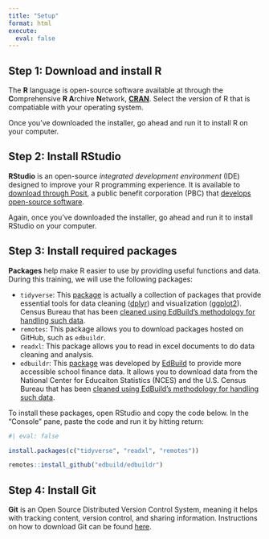 ```yaml
---
title: "Setup"
format: html
execute:
  eval: false
---
```


## Step 1: Download and install R

The **R** language is open-source software available at through the **C**omprehensive **R A**rchive **N**etwork,  [**CRAN**](https://cloud.r-project.org). Select the version of R that is compatiable with your operating system.

Once you've downloaded the installer, go ahead and run it to install R on your computer.


## Step 2: Install RStudio

**RStudio** is an open-source *integrated development environment* (IDE) designed to improve your R programming experience. It is available to [download through Posit](https://posit.co/download/rstudio-desktop/), a public benefit corporation (PBC) that [develops open-source software](https://posit.co/products/open-source).

Again, once you've downloaded the installer, go ahead and run it to install RStudio on your computer.

## Step 3: Install required packages

**Packages** help make R easier to use by providing useful functions and data. During this training, we will use the following packages:

- `tidyverse`: This [package](https://www.tidyverse.org/) is actually a collection of packages that provide essential tools for data cleaning ([dplyr](https://dplyr.tidyverse.org/)) and visualization ([ggplot2](https://ggplot2.tidyverse.org/)).
 Census Bureau that has been [cleaned using EdBuild's methodology for handling such data](http://data.edbuild.org/).
- `remotes`: This package allows you to download packages hosted on GitHub, such as `edbuildr`.
- `readxl`: This package allows you to read in excel documents to do data cleaning and analysis. 
- `edbuildr`: This [package](http://viz.edbuild.org/workshops/edbuildr/) was developed by [EdBuild](https://edbuild.org/) to provide more accessible school finance data. It allows you to download data from the National Center for Educaiton Statistics (NCES) and the U.S. Census Bureau that has been [cleaned using EdBuild's methodology for handling such data](http://data.edbuild.org/).

To install these packages, open RStudio and copy the code below. In the "Console" pane, paste the code and run it by hitting return:

```r
#| eval: false

install.packages(c("tidyverse", "readxl", "remotes"))

remotes::install_github("edbuild/edbuildr")
```

## Step 4: Install Git

**Git** is an Open Source Distributed Version Control System, meaning it helps with tracking content, version control, and sharing information. Instructions on how to download Git can be found [here](https://github.com/git-guides/install-git).


